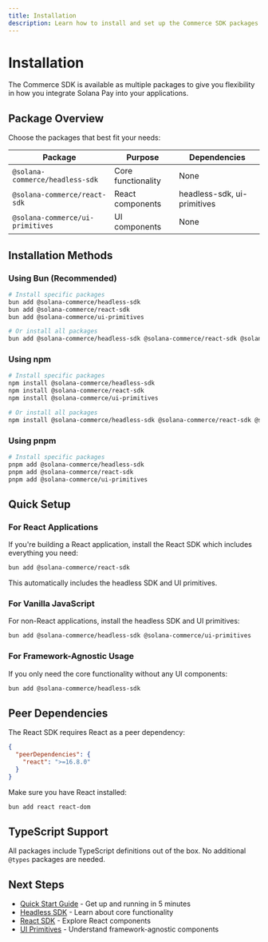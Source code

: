 ```yaml
---
title: Installation
description: Learn how to install and set up the Commerce SDK packages
---
```


# Installation

The Commerce SDK is available as multiple packages to give you flexibility in how you integrate Solana Pay into your applications.

## Package Overview

Choose the packages that best fit your needs:

| Package | Purpose | Dependencies |
|---------|---------|--------------|
| `@solana-commerce/headless-sdk` | Core functionality | None |
| `@solana-commerce/react-sdk` | React components | headless-sdk, ui-primitives |
| `@solana-commerce/ui-primitives` | UI components | None |

## Installation Methods

### Using Bun (Recommended)

```bash
# Install specific packages
bun add @solana-commerce/headless-sdk
bun add @solana-commerce/react-sdk
bun add @solana-commerce/ui-primitives

# Or install all packages
bun add @solana-commerce/headless-sdk @solana-commerce/react-sdk @solana-commerce/ui-primitives
```

### Using npm

```bash
# Install specific packages
npm install @solana-commerce/headless-sdk
npm install @solana-commerce/react-sdk
npm install @solana-commerce/ui-primitives

# Or install all packages
npm install @solana-commerce/headless-sdk @solana-commerce/react-sdk @solana-commerce/ui-primitives
```

### Using pnpm

```bash
# Install specific packages
pnpm add @solana-commerce/headless-sdk
pnpm add @solana-commerce/react-sdk
pnpm add @solana-commerce/ui-primitives
```

## Quick Setup

### For React Applications

If you're building a React application, install the React SDK which includes everything you need:

```bash
bun add @solana-commerce/react-sdk
```

This automatically includes the headless SDK and UI primitives.

### For Vanilla JavaScript

For non-React applications, install the headless SDK and UI primitives:

```bash
bun add @solana-commerce/headless-sdk @solana-commerce/ui-primitives
```

### For Framework-Agnostic Usage

If you only need the core functionality without any UI components:

```bash
bun add @solana-commerce/headless-sdk
```

## Peer Dependencies

The React SDK requires React as a peer dependency:

```json
{
  "peerDependencies": {
    "react": ">=16.8.0"
  }
}
```

Make sure you have React installed:

```bash
bun add react react-dom
```

## TypeScript Support

All packages include TypeScript definitions out of the box. No additional `@types` packages are needed.

## Next Steps

- [Quick Start Guide](/docs/quick-start) - Get up and running in 5 minutes
- [Headless SDK](/docs/headless-sdk) - Learn about core functionality
- [React SDK](/docs/react-sdk) - Explore React components
- [UI Primitives](/docs/ui-primitives) - Understand framework-agnostic components 